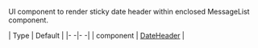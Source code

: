 UI component to render sticky date header within enclosed MessageList component.

| Type | Default |
|- -|- -|
| component | [DateHeader](https://github.com/GetStream/stream-chat-react-native/blob/master/package/src/components/MessageList/DateHeader.tsx) |
